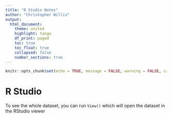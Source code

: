 ```yaml
---
title: "R Studio Notes"
author: "Christopher Willis"
output:
  html_document:
    theme: united
    highlight: tango
    df_print: paged
    toc: true
    toc_float: true
    collapsed: false
    number_sections: true
---
```


```r
knitr::opts_chunk$set(echo = TRUE, message = FALSE, warning = FALSE, cache = FALSE)
```

# R Studio

To see the whole dataset, you can run `View()` which will open the dataset in the RStudio viewer